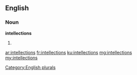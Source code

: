 ==English==

===Noun===
'''intellections'''

# {{plural of|[[intellection]]}}

[[Category:English plurals]]

[[ar:intellections]]
[[fr:intellections]]
[[ku:intellections]]
[[mg:intellections]]
[[my:intellections]]
